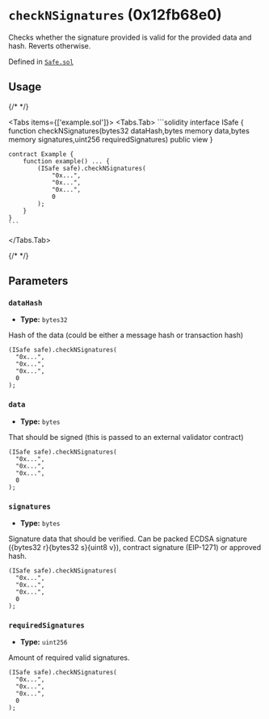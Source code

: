 



# `checkNSignatures` (0x12fb68e0)



Checks whether the signature provided is valid for the provided data and hash. Reverts otherwise.

<ReentrancyCallout />




Defined in [`Safe.sol`](https://github.com/safe-global/safe-smart-account/tree/v1.4.1/contracts/Safe.sol#L274)


## Usage

{/* <!-- vale off --> */}

<Tabs items={['example.sol']}>
  <Tabs.Tab>
    ```solidity
    interface ISafe {
        function checkNSignatures(bytes32 dataHash,bytes memory data,bytes memory signatures,uint256 requiredSignatures) public view
    }

    contract Example {
        function example() ... {
            (ISafe safe).checkNSignatures(
                "0x...",
                "0x...",
                "0x...",
                0
            );
        }
    }
    ```
  </Tabs.Tab>
</Tabs>

{/* <!-- vale on --> */}



## Parameters

### `dataHash`

  - **Type:** `bytes32`

  Hash of the data (could be either a message hash or transaction hash)

  ```solidity focus=2
  (ISafe safe).checkNSignatures(
    "0x...",
    "0x...",
    "0x...",
    0
  );
  ```


### `data`

  - **Type:** `bytes`

  That should be signed (this is passed to an external validator contract)

  ```solidity focus=3
  (ISafe safe).checkNSignatures(
    "0x...",
    "0x...",
    "0x...",
    0
  );
  ```


### `signatures`

  - **Type:** `bytes`

  Signature data that should be verified. Can be packed ECDSA signature (\{bytes32 r\}\{bytes32 s\}\{uint8 v\}), contract signature (EIP-1271) or approved hash.

  ```solidity focus=4
  (ISafe safe).checkNSignatures(
    "0x...",
    "0x...",
    "0x...",
    0
  );
  ```


### `requiredSignatures`

  - **Type:** `uint256`

  Amount of required valid signatures.

  ```solidity focus=5
  (ISafe safe).checkNSignatures(
    "0x...",
    "0x...",
    "0x...",
    0
  );
  ```





